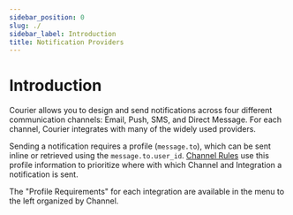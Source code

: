 ```yaml
---
sidebar_position: 0
slug: ./
sidebar_label: Introduction
title: Notification Providers
---
```


# Introduction

Courier allows you to design and send notifications across four different communication channels: Email, Push, SMS, and Direct Message. For each channel, Courier integrates with many of the widely used providers.

Sending a notification requires a profile (`message.to`), which can be sent inline or retrieved using the `message.to.user_id`. [Channel Rules](../../reference/vocabulary.mdx#channel-rules) use this profile information to prioritize where with which Channel and Integration a notification is sent.

The "Profile Requirements" for each integration are available in the menu to the left organized by Channel.
